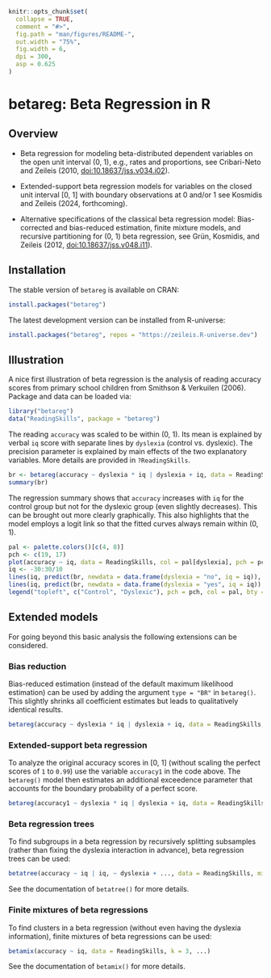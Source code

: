 <!-- README.md is generated from README.qmd via: quarto render README.qmd --to gfm -->

```r
knitr::opts_chunk$set(
  collapse = TRUE,
  comment = "#>",
  fig.path = "man/figures/README-",
  out.width = "75%",
  fig.width = 6,
  dpi = 300,
  asp = 0.625
)
```

# betareg: Beta Regression in R

## Overview

* Beta regression for modeling beta-distributed dependent variables on the open
  unit interval (0, 1), e.g., rates and proportions, see Cribari-Neto and Zeileis
  (2010, [doi:10.18637/jss.v034.i02](https://doi.org/10.18637/jss.v034.i02)).

* Extended-support beta regression models for variables on the closed unit
  interval [0, 1] with boundary observations at 0 and/or 1 see Kosmidis and
  Zeileis (2024, forthcoming).
  
* Alternative specifications of the classical beta regression model:
  Bias-corrected and bias-reduced estimation, finite mixture models, and
  recursive partitioning for (0, 1) beta regression, see Grün, Kosmidis, and
  Zeileis (2012, [doi:10.18637/jss.v048.i11](https://doi.org/10.18637/jss.v048.i11)).


## Installation

The stable version of `betareg` is available on CRAN:

``` r
install.packages("betareg")
```

The latest development version can be installed from R-universe:

``` r
install.packages("betareg", repos = "https://zeileis.R-universe.dev")
```


## Illustration

A nice first illustration of beta regression is the analysis of reading accuracy
scores from primary school children from Smithson & Verkuilen (2006). Package
and data can be loaded via:

```r
library("betareg")
data("ReadingSkills", package = "betareg")
```

The reading `accuracy` was scaled to be within (0, 1). Its mean is explained
by verbal `iq` score with separate lines by `dyslexia` (control vs. dyslexic).
The precision parameter is explained by main effects of the two explanatory
variables. More details are provided in `?ReadingSkills`.

```r
br <- betareg(accuracy ~ dyslexia * iq | dyslexia + iq, data = ReadingSkills)
summary(br)
```

The regression summary shows that `accuracy` increases with `iq` for the control
group but not for the dyslexic group (even slightly decreases). This can
be brought out more clearly graphically. This also highlights that the model
employs a logit link so that the fitted curves always remain within (0, 1).

```r
pal <- palette.colors()[c(4, 8)]
pch <- c(19, 17)
plot(accuracy ~ iq, data = ReadingSkills, col = pal[dyslexia], pch = pch[dyslexia])
iq <- -30:30/10
lines(iq, predict(br, newdata = data.frame(dyslexia = "no", iq = iq)), col = pal[1], lwd = 2)
lines(iq, predict(br, newdata = data.frame(dyslexia = "yes", iq = iq)), col = pal[2], lwd = 2)
legend("topleft", c("Control", "Dyslexic"), pch = pch, col = pal, bty = "n")
```


## Extended models

For going beyond this basic analysis the following extensions can be considered.


### Bias reduction

Bias-reduced estimation (instead of the default maximum likelihood estimation) can
be used by adding the argument `type = "BR"` in `betareg()`. This slightly
shrinks all coefficient estimates but leads to qualitatively identical results.  

```r
betareg(accuracy ~ dyslexia * iq | dyslexia + iq, data = ReadingSkills, type = "BR")
```


### Extended-support beta regression

To analyze the original accuracy scores in [0, 1] (without scaling the perfect
scores of `1` to `0.99`) use the variable `accuracy1`
in the code above. The `betareg()` model then estimates an additional exceedence
parameter that accounts for the boundary probability of a perfect score.  

```r
betareg(accuracy1 ~ dyslexia * iq | dyslexia + iq, data = ReadingSkills)
```


### Beta regression trees

To find subgroups in a beta regression by recursively splitting subsamples
(rather than fixing the dyslexia interaction in advance), beta regression trees
can be used:  

```r
betatree(accuracy ~ iq | iq, ~ dyslexia + ..., data = ReadingSkills, minsize = 10)
```

See the documentation of `betatree()` for more details.


### Finite mixtures of beta regressions

To find clusters in a beta regression (without even having the dyslexia information),
finite mixtures of beta regressions can be used:  

```r
betamix(accuracy ~ iq, data = ReadingSkills, k = 3, ...)
```

See the documentation of `betamix()` for more details.

